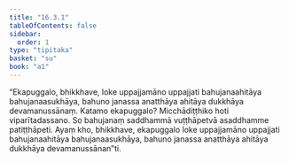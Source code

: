 ```yaml
---
title: "16.3.1"
tableOfContents: false
sidebar:
  order: 1
type: "tipitaka"
basket: "su"
book: "a1"
---
```



<DynamicBreadcrumb />

<Division number="308" book="a1">

<Paragraph number="397" book="a1">
“Ekapuggalo, bhikkhave, loke uppajjamāno uppajjati bahujanaahitāya bahujanaasukhāya, bahuno janassa anatthāya ahitāya dukkhāya devamanussānaṃ. Katamo ekapuggalo? Micchādiṭṭhiko hoti viparītadassano. So bahujanaṃ saddhammā vuṭṭhāpetvā asaddhamme patiṭṭhāpeti. Ayaṃ kho, bhikkhave, ekapuggalo loke uppajjamāno uppajjati bahujanaahitāya bahujanaasukhāya, bahuno janassa anatthāya ahitāya dukkhāya devamanussānan”ti.
</Paragraph>
</Division>